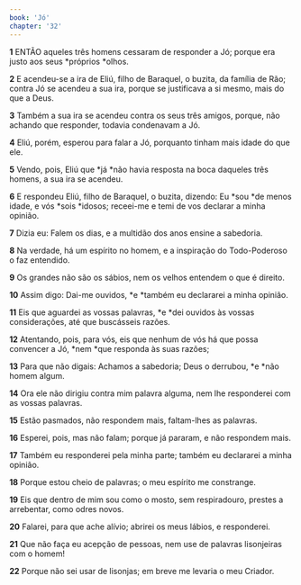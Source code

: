 ```yaml
---
book: 'Jó'
chapter: '32'
---
```


**1** ENTÃO aqueles três homens cessaram de responder a Jó; porque era justo aos seus *próprios *olhos.

**2** E acendeu-se a ira de Eliú, filho de Baraquel, o buzita, da família de Rão; contra Jó se acendeu a sua ira, porque se justificava a si mesmo, mais do que a Deus.

**3** Também a sua ira se acendeu contra os seus três amigos, porque, não achando que responder, todavia condenavam a Jó.

**4** Eliú, porém, esperou para falar a Jó, porquanto tinham mais idade do que ele.

**5** Vendo, pois, Eliú que *já *não havia resposta na boca daqueles três homens, a sua ira se acendeu.

**6** E respondeu Eliú, filho de Baraquel, o buzita, dizendo: Eu *sou *de menos idade, e vós *sois *idosos; receei-me e temi de vos declarar a minha opinião.

**7** Dizia eu: Falem os dias, e a multidão dos anos ensine a sabedoria.

**8** Na verdade, há um espírito no homem, e a inspiração do Todo-Poderoso o faz entendido.

**9** Os grandes não são os sábios, nem os velhos entendem o que é direito.

**10** Assim digo: Dai-me ouvidos, *e *também eu declararei a minha opinião.

**11** Eis que aguardei as vossas palavras, *e *dei ouvidos às vossas considerações, até que buscásseis razões.

**12** Atentando, pois, para vós, eis que nenhum de vós há que possa convencer a Jó, *nem *que responda às suas razões;

**13** Para que não digais: Achamos a sabedoria; Deus o derrubou, *e *não homem algum.

**14** Ora ele não dirigiu contra mim palavra alguma, nem lhe responderei com as vossas palavras.

**15** Estão pasmados, não respondem mais, faltam-lhes as palavras.

**16** Esperei, pois, mas não falam; porque já pararam, e não respondem mais.

**17** Também eu responderei pela minha parte; também eu declararei a minha opinião.

**18** Porque estou cheio de palavras; o meu espírito me constrange.

**19** Eis que dentro de mim sou como o mosto, sem respiradouro, prestes a arrebentar, como odres novos.

**20** Falarei, para que ache alívio; abrirei os meus lábios, e responderei.

**21** Que não faça eu acepção de pessoas, nem use de palavras lisonjeiras com o homem!

**22** Porque não sei usar de lisonjas; em breve me levaria o meu Criador.
